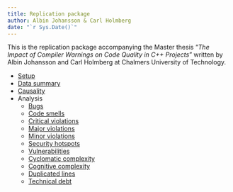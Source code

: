 ```yaml
---
title: Replication package
author: Albin Johansson & Carl Holmberg
date: "`r Sys.Date()`"
---
```


This is the replication package accompanying the Master thesis "*The Impact of Compiler Warnings on Code Quality in C++ Projects*" written by Albin Johansson and Carl Holmberg at Chalmers University of Technology.

- [Setup](setup.html)
- [Data summary](data_summary.html)
- [Causality](causality.html)
- Analysis
  - [Bugs](bugs.html)
  - [Code smells](code_smells.html)
  - [Critical violations](critical_violations.html)
  - [Major violations](major_violations.html)
  - [Minor violations](minor_violations.html)
  - [Security hotspots](security_hotspots.html)
  - [Vulnerabilities](vulnerabilities.html)
  - [Cyclomatic complexity](cyclomatic_complexity.html)
  - [Cognitive complexity](cognitive_complexity.html)
  - [Duplicated lines](duplicated_lines.html)
  - [Technical debt](technical_debt.html)
